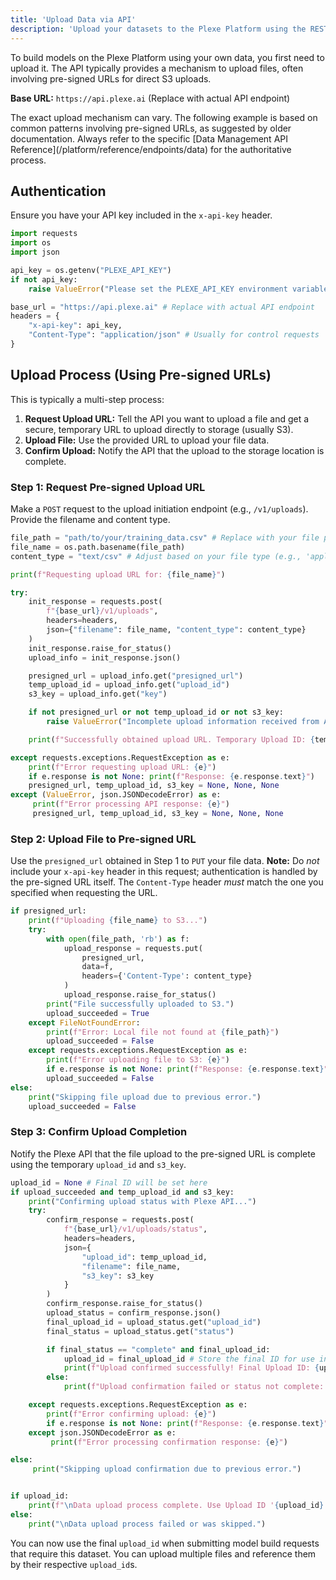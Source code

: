 ```yaml
---
title: 'Upload Data via API'
description: 'Upload your datasets to the Plexe Platform using the REST API.'
---
```


To build models on the Plexe Platform using your own data, you first need to upload it. The API typically provides a mechanism to upload files, often involving pre-signed URLs for direct S3 uploads.

**Base URL:** `https://api.plexe.ai` (Replace with actual API endpoint)

<Note>
The exact upload mechanism can vary. The following example is based on common patterns involving pre-signed URLs, as suggested by older documentation. Always refer to the specific [Data Management API Reference](/platform/reference/endpoints/data) for the authoritative process.
</Note>

## Authentication

Ensure you have your API key included in the `x-api-key` header.

```python
import requests
import os
import json

api_key = os.getenv("PLEXE_API_KEY")
if not api_key:
    raise ValueError("Please set the PLEXE_API_KEY environment variable.")

base_url = "https://api.plexe.ai" # Replace with actual API endpoint
headers = {
    "x-api-key": api_key,
    "Content-Type": "application/json" # Usually for control requests
}
```

## Upload Process (Using Pre-signed URLs)

This is typically a multi-step process:

1.  **Request Upload URL:** Tell the API you want to upload a file and get a secure, temporary URL to upload directly to storage (usually S3).
2.  **Upload File:** Use the provided URL to upload your file data.
3.  **Confirm Upload:** Notify the API that the upload to the storage location is complete.

### Step 1: Request Pre-signed Upload URL

Make a `POST` request to the upload initiation endpoint (e.g., `/v1/uploads`). Provide the filename and content type.

```python
file_path = "path/to/your/training_data.csv" # Replace with your file path
file_name = os.path.basename(file_path)
content_type = "text/csv" # Adjust based on your file type (e.g., 'application/json', 'application/octet-stream')

print(f"Requesting upload URL for: {file_name}")

try:
    init_response = requests.post(
        f"{base_url}/v1/uploads",
        headers=headers,
        json={"filename": file_name, "content_type": content_type}
    )
    init_response.raise_for_status()
    upload_info = init_response.json()

    presigned_url = upload_info.get("presigned_url")
    temp_upload_id = upload_info.get("upload_id")
    s3_key = upload_info.get("key")

    if not presigned_url or not temp_upload_id or not s3_key:
        raise ValueError("Incomplete upload information received from API.")

    print(f"Successfully obtained upload URL. Temporary Upload ID: {temp_upload_id}")

except requests.exceptions.RequestException as e:
    print(f"Error requesting upload URL: {e}")
    if e.response is not None: print(f"Response: {e.response.text}")
    presigned_url, temp_upload_id, s3_key = None, None, None
except (ValueError, json.JSONDecodeError) as e:
     print(f"Error processing API response: {e}")
     presigned_url, temp_upload_id, s3_key = None, None, None
```

### Step 2: Upload File to Pre-signed URL

Use the `presigned_url` obtained in Step 1 to `PUT` your file data. **Note:** Do *not* include your `x-api-key` header in this request; authentication is handled by the pre-signed URL itself. The `Content-Type` header *must* match the one you specified when requesting the URL.

```python
if presigned_url:
    print(f"Uploading {file_name} to S3...")
    try:
        with open(file_path, 'rb') as f:
            upload_response = requests.put(
                presigned_url,
                data=f,
                headers={'Content-Type': content_type}
            )
            upload_response.raise_for_status()
        print("File successfully uploaded to S3.")
        upload_succeeded = True
    except FileNotFoundError:
        print(f"Error: Local file not found at {file_path}")
        upload_succeeded = False
    except requests.exceptions.RequestException as e:
        print(f"Error uploading file to S3: {e}")
        if e.response is not None: print(f"Response: {e.response.text}")
        upload_succeeded = False
else:
    print("Skipping file upload due to previous error.")
    upload_succeeded = False
```

### Step 3: Confirm Upload Completion

Notify the Plexe API that the file upload to the pre-signed URL is complete using the temporary `upload_id` and `s3_key`.

```python
upload_id = None # Final ID will be set here
if upload_succeeded and temp_upload_id and s3_key:
    print("Confirming upload status with Plexe API...")
    try:
        confirm_response = requests.post(
            f"{base_url}/v1/uploads/status",
            headers=headers,
            json={
                "upload_id": temp_upload_id,
                "filename": file_name,
                "s3_key": s3_key
            }
        )
        confirm_response.raise_for_status()
        upload_status = confirm_response.json()
        final_upload_id = upload_status.get("upload_id")
        final_status = upload_status.get("status")

        if final_status == "complete" and final_upload_id:
            upload_id = final_upload_id # Store the final ID for use in model building
            print(f"Upload confirmed successfully! Final Upload ID: {upload_id}")
        else:
            print(f"Upload confirmation failed or status not complete: {upload_status}")

    except requests.exceptions.RequestException as e:
        print(f"Error confirming upload: {e}")
        if e.response is not None: print(f"Response: {e.response.text}")
    except json.JSONDecodeError as e:
         print(f"Error processing confirmation response: {e}")

else:
     print("Skipping upload confirmation due to previous error.")


if upload_id:
    print(f"\nData upload process complete. Use Upload ID '{upload_id}' when building models.")
else:
    print("\nData upload process failed or was skipped.")
```

You can now use the final `upload_id` when submitting model build requests that require this dataset. You can upload multiple files and reference them by their respective `upload_id`s.